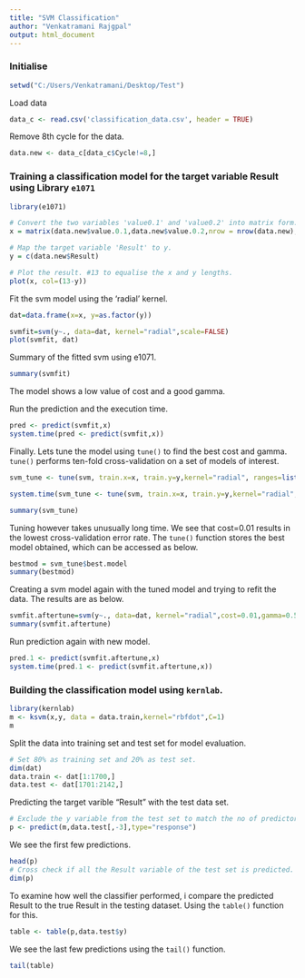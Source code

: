 ```yaml
---
title: "SVM Classification"
author: "Venkatramani Rajgpal"
output: html_document
---
```


### Initialise 
```r
setwd("C:/Users/Venkatramani/Desktop/Test")
```

Load data
```r
data_c <- read.csv('classification_data.csv', header = TRUE)
```

Remove 8th cycle for the data. 
```r
data.new <- data_c[data_c$Cycle!=8,]
```

### Training a classification model for the target variable Result using Library `e1071`

```r
library(e1071)

# Convert the two variables 'value0.1' and 'value0.2' into matrix form. 
x = matrix(data.new$value.0.1,data.new$value.0.2,nrow = nrow(data.new), ncol = 2)

# Map the target variable 'Result' to y. 
y = c(data.new$Result)

# Plot the result. #13 to equalise the x and y lengths. 
plot(x, col=(13-y))
```

Fit the svm model using the 'radial' kernel. 

```r
dat=data.frame(x=x, y=as.factor(y))

svmfit=svm(y~., data=dat, kernel="radial",scale=FALSE)
plot(svmfit, dat)
```


Summary of the fitted svm using e1071. 

```r
summary(svmfit)
```
The model shows a low value of cost and a good gamma. 

Run the prediction and the execution time. 

```r
pred <- predict(svmfit,x)
system.time(pred <- predict(svmfit,x))
```


Finally. Lets tune the model using `tune()` to find the best cost and gamma. `tune()` performs ten-fold cross-validation on a set of models of interest.  

```r

svm_tune <- tune(svm, train.x=x, train.y=y,kernel="radial", ranges=list(cost=c(0.001,0.01,0.1,1,5,10,100)))

system.time(svm_tune <- tune(svm, train.x=x, train.y=y,kernel="radial", ranges=list(cost=c(0.001,0.01,0.1,1,5,10,100))))

summary(svm_tune)
```
Tuning however takes unusually long time.
We see that cost=0.01 results in the lowest cross-validation error rate. The `tune()` function stores the best model obtained, which can be accessed as below. 

```r
bestmod = svm_tune$best.model
summary(bestmod)
```

Creating a svm model again with the tuned model and trying to refit the data. The results are as below. 

```r

svmfit.aftertune=svm(y~., data=dat, kernel="radial",cost=0.01,gamma=0.5,scale=FALSE)
summary(svmfit.aftertune)
```

Run prediction again with new model. 

```r
pred.1 <- predict(svmfit.aftertune,x)
system.time(pred.1 <- predict(svmfit.aftertune,x))
```

### Building the classification model using `kernlab`. 

```r
library(kernlab)
m <- ksvm(x,y, data = data.train,kernel="rbfdot",C=1)
m
```

Split the data into training set and test set for model evaluation. 

```r
# Set 80% as training set and 20% as test set. 
dim(dat)
data.train <- dat[1:1700,] 
data.test <- dat[1701:2142,]  
```

Predicting the target varible "Result" with the test data set. 
```r
# Exclude the y variable from the test set to match the no of predictors.
p <- predict(m,data.test[,-3],type="response")
```

We see the first few predictions.
```r
head(p)
# Cross check if all the Result variable of the test set is predicted. 
dim(p)
```

To examine how well the classifier performed, i compare the predicted Result to the true Result in the testing dataset. Using the `table()` function for this. 

```r
table <- table(p,data.test$y)
```

We see the last few predictions using the `tail()` function. 
```r
tail(table)
```



